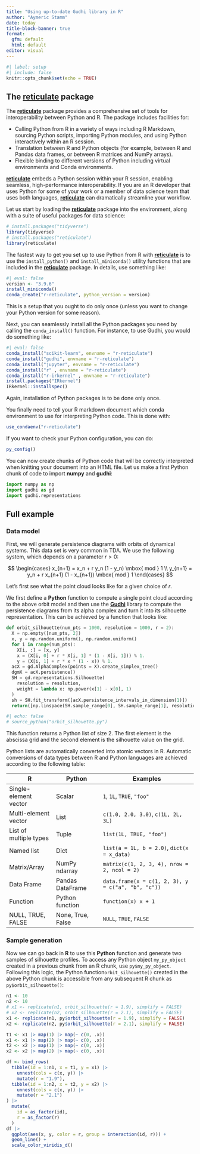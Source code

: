 ```yaml
---
title: "Using up-to-date Gudhi library in R"
author: "Aymeric Stamm"
date: today
title-block-banner: true
format:
  gfm: default
  html: default
editor: visual
---
```


```r
#| label: setup
#| include: false
knitr::opts_chunk$set(echo = TRUE)
```

## The [**reticulate**](https://rstudio.github.io/reticulate/) package

The [**reticulate**](https://rstudio.github.io/reticulate/) package
provides a comprehensive set of tools for interoperability between
Python and R. The package includes facilities for:

-   Calling Python from R in a variety of ways including R Markdown,
    sourcing Python scripts, importing Python modules, and using Python
    interactively within an R session.
-   Translation between R and Python objects (for example, between R and
    Pandas data frames, or between R matrices and NumPy arrays).
-   Flexible binding to different versions of Python including virtual
    environments and Conda environments.

[**reticulate**](https://rstudio.github.io/reticulate/) embeds a Python
session within your R session, enabling seamless, high-performance
interoperability. If you are an R developer that uses Python for some of
your work or a member of data science team that uses both languages,
[**reticulate**](https://rstudio.github.io/reticulate/) can dramatically
streamline your workflow.

Let us start by loading the
[**reticulate**](https://rstudio.github.io/reticulate/) package into the
environment, along with a suite of useful packages for data science:

```r
# install.packages("tidyverse")
library(tidyverse)
# install.packages("reticulate")
library(reticulate)
```

The fastest way to get you set up to use Python from R with
[**reticulate**](https://rstudio.github.io/reticulate/) is to use the
`install_python()` and `install_miniconda()` utility functions that are
included in the [**reticulate**](https://rstudio.github.io/reticulate/)
package. In details, use something like:

```r
#| eval: false
version <- "3.9.6"
install_miniconda()
conda_create("r-reticulate", python_version = version)
```

This is a setup that you ought to do only once (unless you want to
change your Python version for some reason).

Next, you can seamlessly install all the Python packages you need by
calling the `conda_install()` function. For instance, to use Gudhi, you
would do something like:

```r
#| eval: false
conda_install("scikit-learn", envname = "r-reticulate")
conda_install("gudhi", envname = "r-reticulate")
conda_install("jupyter", envname = "r-reticulate")
conda_install("r" , envname = "r-reticulate")
conda_install("r-irkernel" , envname = "r-reticulate")
install.packages("IRkernel")
IRkernel::installspec()
```

Again, installation of Python packages is to be done only once.

You finally need to tell your R markdown document which conda
environment to use for interpreting Python code. This is done with:

```r
use_condaenv("r-reticulate")
```

If you want to check your Python configuration, you can do:

```r
py_config()
```

You can now create chunks of Python code that will be correctly
interpreted when knitting your document into an HTML file. Let us make a
first Python chunk of code to import **numpy** and **gudhi**:

```python
import numpy as np
import gudhi as gd
import gudhi.representations
```

## Full example

### Data model

First, we will generate persistence diagrams with orbits of dynamical
systems. This data set is very common in TDA. We use the following
system, which depends on a parameter $r > 0$:

$$
\begin{cases}
x_{n+1} = x_n + r y_n (1 - y_n) \mbox{ mod } 1 \\
y_{n+1} = y_n + r x_{n+1} (1 - x_{n+1}) \mbox{ mod } 1
\end{cases}
$$

Let's first see what the point cloud looks like for a given choice of
$r$.

We first define a **Python** function to compute a single point cloud
according to the above orbit model and then use the
[**Gudhi**](https://gudhi.inria.fr) library to compute the persistence
diagrams from its alpha complex and turn it into its silhouette
representation. This can be achieved by a function that looks like:

```python
def orbit_silhouette(num_pts = 1000, resolution = 1000, r = 2):
  X = np.empty([num_pts, 2])
  x, y = np.random.uniform(), np.random.uniform()
  for i in range(num_pts):
    X[i, :] = [x, y]
    x = (X[i, 0] + r * X[i, 1] * (1 - X[i, 1])) % 1.
    y = (X[i, 1] + r * x * (1 - x)) % 1.
  acX = gd.AlphaComplex(points = X).create_simplex_tree()
  dgmX = acX.persistence()
  SH = gd.representations.Silhouette(
    resolution = resolution, 
    weight = lambda x: np.power(x[1] - x[0], 1)
  )
  sh = SH.fit_transform([acX.persistence_intervals_in_dimension(1)])
  return([np.linspace(SH.sample_range[0], SH.sample_range[1], resolution), sh[0]])
```

```r
#| echo: false
# source_python("orbit_silhouette.py")
```


This function returns a Python list of size 2. The first element is the
abscissa grid and the second element is the silhouette value on the
grid.

Python lists are automatically converted into atomic vectors in R.
Automatic conversions of data types between R and Python languages are
achieved according to the following table:

| R                      | Python            | Examples                                           |
|------------------|------------------|------------------------------------|
| Single-element vector  | Scalar            | `1`, `1L`, `TRUE`, `"foo"`                         |
| Multi-element vector   | List              | `c(1.0, 2.0, 3.0)`, `c(1L, 2L, 3L)`                |
| List of multiple types | Tuple             | `list(1L, TRUE, "foo")`                            |
| Named list             | Dict              | `list(a = 1L, b = 2.0)`, `dict(x = x_data)`        |
| Matrix/Array           | NumPy ndarray     | `matrix(c(1, 2, 3, 4), nrow = 2, ncol = 2)`        |
| Data Frame             | Pandas DataFrame  | `data.frame(x = c(1, 2, 3), y = c("a", "b", "c"))` |
| Function               | Python function   | `function(x) x + 1`                                |
| NULL, TRUE, FALSE      | None, True, False | `NULL`, `TRUE`, `FALSE`                            |

### Sample generation

Now we can go back in **R** to use this **Python** function and generate
two samples of silhouette profiles. To access any Python object
`my_py_object` created in a previous chunk from an R chunk, use
`py$my_py_object`. Following this logic, the Python
function`orbit_silhouette()` created in the above Python chunk is
accessible from any subsequent R chunk as `py$orbit_silhouette()`:

```r
n1 <- 10
n2 <- 10
# x1 <- replicate(n1, orbit_silhouette(r = 1.9), simplify = FALSE)
# x2 <- replicate(n2, orbit_silhouette(r = 2.1), simplify = FALSE)
x1 <- replicate(n1, py$orbit_silhouette(r = 1.9), simplify = FALSE)
x2 <- replicate(n2, py$orbit_silhouette(r = 2.1), simplify = FALSE)

t1 <- x1 |> map(1) |> map(~ c(0, .x))
x1 <- x1 |> map(2) |> map(~ c(0, .x))
t2 <- x2 |> map(1) |> map(~ c(0, .x))
x2 <- x2 |> map(2) |> map(~ c(0, .x))

df <- bind_rows(
  tibble(id = 1:n1, x = t1, y = x1) |> 
    unnest(cols = c(x, y)) |> 
    mutate(r = "1.9"), 
  tibble(id = 1:n2, x = t2, y = x2) |> 
    unnest(cols = c(x, y)) |> 
    mutate(r = "2.1")
) |> 
  mutate(
    id = as_factor(id), 
    r = as_factor(r)
  )
df |> 
  ggplot(aes(x, y, color = r, group = interaction(id, r))) +
  geom_line() + 
  scale_color_viridis_d()
```
